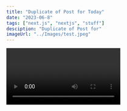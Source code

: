 ```yaml
---
title: "Duplicate of Post for Today"
date: "2023-06-8"
tags: ["next.js", "nextjs", "stuff"]
desciption: "Duplicate of Post for"
imageUrl: "../Images/test.jpeg"
---
```


<Video id="6h649f2fB9Q" />

# Why duplicate?!

This is a duplicate post to test SSG in the production.

```ts
const sum = (num1: number, num2: number): number => {
  return num1 + num2;
};

console.log(sum(4, 8)); //12
```

You can use Static Generation for many types of pages, including:

- Marketing pages
- Blog posts
- E-commerce product listings
- Help and documentation

You should ask yourself: "Can I pre-render this page **ahead** of a user's request?" If the answer is yes, then you should choose Static Generation.

On the other hand, Static Generation is **not** a good idea if you cannot pre-render a page ahead of a user's request. Maybe your page shows frequently updated data, and the page content changes on every request.

In that case, you can use **Server-Side Rendering**. It will be slower, but the pre-rendered page will always be up-to-date. Or you can skip pre-rendering and use client-side JavaScript to populate data.
